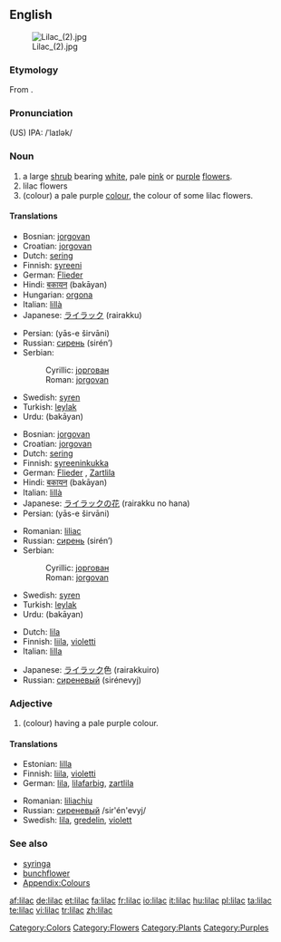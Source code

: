 {{wikipedia}}
==English==
[[Image:Lilac (2).jpg|thumb]]

===Etymology===
From {{Pers.}}.

===Pronunciation===
(US) IPA: /ˈlaɪlək/

===Noun===
{{en-noun}}

# a large [[shrub]] bearing [[white]], pale [[pink]] or [[purple]] [[flower]]s.
# lilac flowers
# (colour) a pale purple [[color|colour]], the colour of some lilac flowers.
#: {{color panel|C8A2C8}}

====Translations====
{{trans-top|shrub}}
* Bosnian: [[jorgovan]] {{m}}
* Croatian: [[jorgovan]] {{m}}
* Dutch: [[sering]]
* Finnish: [[syreeni]]
* German: [[Flieder]] {{m}}
* Hindi: [[बकायन]] (bakāyan) {{f}}
* Hungarian: [[orgona]]
* Italian: [[lillà]] {{m}}
* Japanese: [[ライラック]] (rairakku)
{{trans-mid}}
* Persian: {{fa-Arab|[[یاس شیروانی]]}} (yās-e širvāni)
* Russian: [[сирень]] (sirén’) {{f}}
* Serbian:
*: Cyrillic: [[јоргован]] {{m}}
*: Roman: [[jorgovan]] {{m}}
* Swedish: [[syren]] {{c}}
* Turkish: [[leylak]]
* Urdu: {{ur-Arab|[[بکاین]]}} (bakāyan) {{f}}
{{trans-bottom}}

{{trans-top|flower}}
* Bosnian: [[jorgovan]] {{m}}
* Croatian: [[jorgovan]] {{m}}
* Dutch: [[sering]]
* Finnish: [[syreeninkukka]]
* German: [[Flieder]] {{m}}, [[Zartlila]] {{n}}
* Hindi: [[बकायन]] (bakāyan) {{f}}
* Italian: [[lillà]] {{m}}
* Japanese: [[ライラック]]の[[花]] (rairakku no hana)
* Persian: {{fa-Arab|[[یاس شیروانی]]}} (yās-e širvāni)
{{trans-mid}}
* Romanian: [[liliac]] {{m}}
* Russian: [[сирень]] (sirén’) {{f}}
* Serbian:
*: Cyrillic: [[јоргован]] {{m}}
*: Roman: [[jorgovan]] {{m}}
* Swedish: [[syren]] {{c}}
* Turkish: [[leylak]]
* Urdu: {{ur-Arab|[[بکاین]]}} (bakāyan) {{f}}
{{trans-bottom}}

{{trans-top|colour}}
* Dutch: [[lila]]
* Finnish: [[liila]], [[violetti]]
* Italian: [[lilla]] {{n}}
{{trans-mid}}
* Japanese: [[ライラック]]色 (rairakkuiro)
* Russian: [[сиреневый]] (sirénevyj)
{{trans-bottom}}

===Adjective===
{{en-adj}}

# (colour) having a pale purple colour.

====Translations====
{{trans-top|colour}}
* Estonian: [[lilla]]
* Finnish: [[liila]], [[violetti]]
* German: [[lila]], [[lilafarbig]], [[zartlila]]
{{trans-mid}}
* Romanian: [[liliachiu]]
* Russian: [[сиреневый]] /sir'én'evyj/
* Swedish: [[lila]], [[gredelin]], [[violett]]
{{trans-bottom}}

===See also===
* [[syringa]]
* [[bunchflower]]
* [[Appendix:Colours]]

[[Category:Colors]]
[[Category:Flowers]]
[[Category:Plants]]
[[Category:Purples]]

[[af:lilac]]
[[de:lilac]]
[[et:lilac]]
[[fa:lilac]]
[[fr:lilac]]
[[io:lilac]]
[[it:lilac]]
[[hu:lilac]]
[[pl:lilac]]
[[ta:lilac]]
[[te:lilac]]
[[vi:lilac]]
[[tr:lilac]]
[[zh:lilac]]